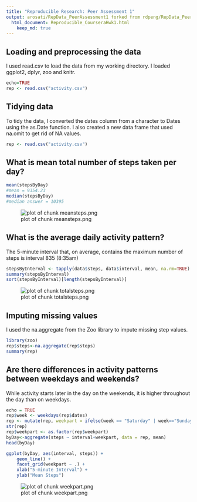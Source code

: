 ```yaml
---
title: "Reproducible Research: Peer Assessment 1"
output: arosati/RepData_PeerAssessment1 forked from rdpeng/RepData_PeerAssessment1
  html_document: Reproducible_CourseraHwk1.html
    keep_md: true
---
```



## Loading and preprocessing the data
I used read.csv to load the data from my working directory. I loaded ggplot2, dplyr, zoo and knitr.
```r
echo=TRUE
rep <- read.csv("activity.csv")
```

## Tidying data
To tidy the data, I converted the dates column from a character to Dates using the as.Date function.
I also created a new data frame that used na.omit to get rid of NA values.
```r
rep <- read.csv("activity.csv")
```

## What is mean total number of steps taken per day?
```r
mean(stepsByDay)
#mean = 9354.23
median(stepsByDay)
#median answer = 10395
```
![plot of chunk meansteps.png](meansteps.png) 

## What is the average daily activity pattern?
The 5-minute interval that, on average, contains the maximum number of steps is interval 835 (8:35am)
```r
stepsByInterval <- tapply(data$steps, data$interval, mean, na.rm=TRUE)
summary(stepsByInterval)
sort(stepsByInterval)[length(stepsByInterval)]
```
![plot of chunk totalsteps.png](totalsteps.png) 

## Imputing missing values
I used the na.aggregate from the Zoo library to impute missing step values.
```r
library(zoo)
rep$steps<-na.aggregate(rep$steps)
summary(rep)
```

## Are there differences in activity patterns between weekdays and weekends?
While activity starts later in the day on the weekends, it is higher throughout the day than on weekdays.
```r
echo = TRUE
rep$week <- weekdays(rep$dates)
rep <- mutate(rep, weekpart = ifelse(week == "Saturday" | week=="Sunday", "weekend", "weekday"))
str(rep)
rep$weekpart <- as.factor(rep$weekpart)
byDay<-aggregate(steps ~ interval+weekpart, data = rep, mean)
head(byDay)

ggplot(byDay, aes(interval, steps)) + 
    geom_line() + 
    facet_grid(weekpart ~ .) +
    xlab("5-minute Interval") + 
    ylab("Mean Steps")
```
![plot of chunk weekpart.png](weekpart.png) 
